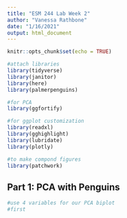 ```yaml
---
title: "ESM 244 Lab Week 2"
author: "Vanessa Rathbone"
date: "1/16/2021"
output: html_document
---
```


```r
knitr::opts_chunk$set(echo = TRUE)

#attach libraries
library(tidyverse)
library(janitor)
library(here)
library(palmerpenguins)

#for PCA
library(ggfortify)

#for ggplot customization
library(readxl)
library(gghighlight)
library(lubridate)
library(plotly)

#to make compond figures
library(patchwork)
```

## Part 1: PCA with Penguins
```r
#use 4 variables for our PCA biplot
#first 

```

